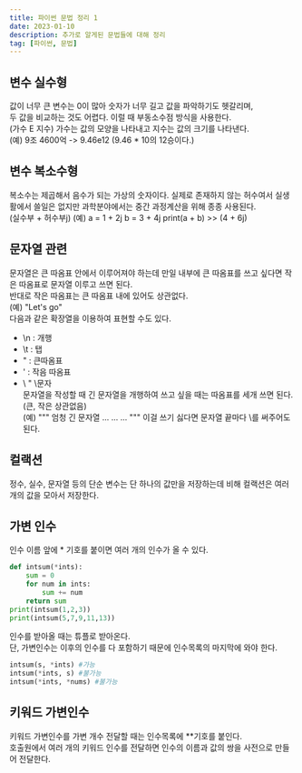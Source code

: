 ```yaml
---
title: 파이썬 문법 정리 1
date: 2023-01-10
description: 추가로 알게된 문법들에 대해 정리
tag: [파이썬, 문법]
---  
```


## 변수 실수형  
값이 너무 큰 변수는 0이 많아 숫자가 너무 길고 값을 파악하기도 헷갈리며,  
두 값을 비교하는 것도 어렵다. 이럴 때 부동소수점 방식을 사용한다.  
    (가수 E 지수)
가수는 값의 모양을 나타내고 지수는 값의 크기를 나타낸다.  
(예) 9조 4600억 -> 9.46e12 (9.46 * 10의 12승이다.)  
## 변수 복소수형  
복소수는 제곱해서 음수가 되는 가상의 숫자이다. 실제로 존재하지 않는 허수여서 실생활에서 쓸일은 없지만 과학분야에서는 중간 과정계산을 위해 종종 사용된다.  
    (실수부 + 허수부j)
(예) a = 1 + 2j
    b = 3 + 4j
    print(a + b)
    >> (4 + 6j)
## 문자열 관련  
문자열은 큰 따옴표 안에서 이루어져야 하는데 만일 내부에 큰 따옴표를 쓰고 싶다면 작은 따옴표로 문자열 이루고 쓰면 된다.  
반대로 작은 따옴표는 큰 따옴표 내에 있어도 상관없다.  
(예) "Let's go"  
다음과 같은 확장열을 이용하여 표현할 수도 있다.  
- \n : 개행  
- \t : 탭  
- \" : 큰따옴표  
- \' : 작음 따옴표  
- \\ " \문자  
문자열을 작성할 때 긴 문자열을 개행하여 쓰고 싶을 때는 따옴표를 세개 쓰면 된다. (큰, 작은 상관없음)  
(예) """ 엄청 긴 문자열 ...
        ...
        ... """
이걸 쓰기 싫다면 문자열 끝마다 \를 써주어도 된다.  

## 컬랙션  
정수, 실수, 문자열 등의 단순 변수는 단 하나의 값만을 저장하는데 비해 컬랙션은 여러 개의 값을 모아서 저장한다.  

## 가변 인수  
인수 이름 앞에 * 기호를 붙이면 여러 개의 인수가 올 수 있다.  
```python
def intsum(*ints):
    sum = 0
    for num in ints:
        sum += num
    return sum
print(intsum(1,2,3))
print(intsum(5,7,9,11,13))
```
인수를 받아올 때는 튜플로 받아온다.  
단, 가변인수는 이후의 인수를 다 포함하기 때문에 인수목록의 마지막에 와야 한다.  
```python
intsum(s, *ints) #가능
intsum(*ints, s) #불가능
intsum(*ints, *nums) #불가능
```

## 키워드 가변인수
키워드 가변인수를 가변 개수 전달할 때는 인수목록에 **기호를 붙인다.  
호출원에서 여러 개의 키워드 인수를 전달하면 인수의 이름과 값의 쌍을 사전으로 만들어 전달한다.  

